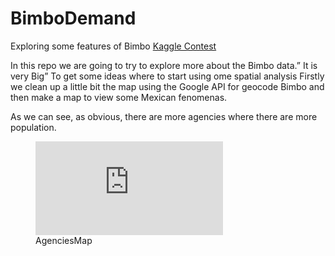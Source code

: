 # BimboDemand
Exploring some features of Bimbo [Kaggle Contest](https://www.kaggle.com/c/grupo-bimbo-inventory-demand)

In this repo we are going to try to explore more about the Bimbo data." It is very Big" To get some ideas where to start using ome spatial analysis
Firstly we clean up a little bit the map using the Google API for geocode Bimbo and then make a map to view some Mexican fenomenas.

As we can see, as obvious, there are more agencies where there are more population.

![AgenciesMap](https://raw.github.com/oristides/BimboDemand/raw/master/BimboAgencies.pdf)
